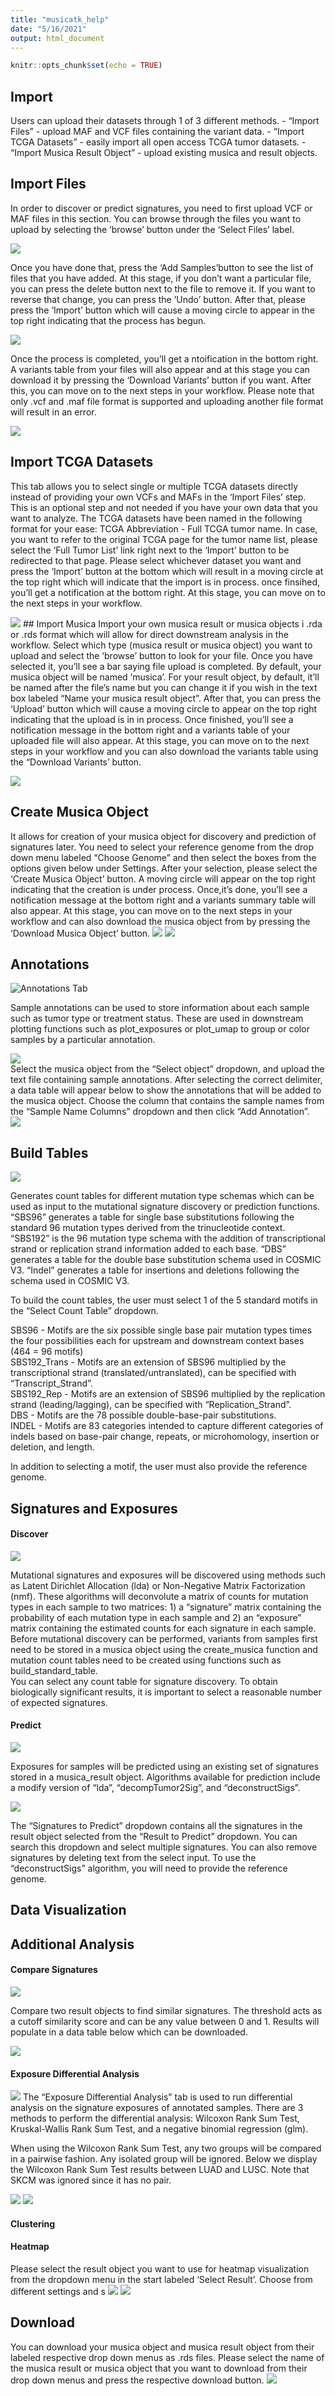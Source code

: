 ```yaml
---
title: "musicatk_help"
date: "5/16/2021"
output: html_document
---
```


```r
knitr::opts_chunk$set(echo = TRUE)
```

## Import
Users can upload their datasets through 1 of 3 different methods.
- “Import Files” - upload MAF and VCF files containing the variant data.
- “Import TCGA Datasets” - easily import all open access TCGA tumor datasets.
- “Import Musica Result Object” - upload existing musica and result objects.


## Import Files
In order to discover or predict signatures, you need to first upload VCF or MAF files in this section. You can browse through the files you want to upload by selecting the 'browse' button under the 'Select Files' label.

![](/Users/zeenu/Documents/musicatk/inst/shiny/images/import.png)

Once you have done that, press the 'Add Samples'button to see the list of files that you have added. At this stage, if you don't want a particular file, you can press the delete button next to the file to remove it. If you want to reverse that change, you can press the 'Undo' button. After that, please press the 'Import' button which will cause a moving circle to appear in the top right indicating that the process has begun. 

![](/Users/zeenu/Documents/musicatk/inst/shiny/images/import1.png)

Once the process is completed, you'll get a ntoification in the bottom right. A variants table from your files will also appear and at this stage you can download it by pressing the 'Download Variants' button if you want. After this, you can move on to the next steps in your workflow. 
Please note that only .vcf and .maf file format is supported and uploading another file format will result in an error.


![](/Users/zeenu/Documents/musicatk/inst/shiny/images/import2.png)




## Import TCGA Datasets
This tab allows you to select single or multiple TCGA datasets directly instead of providing your own VCFs and MAFs in the 'Import Files' step. This is an optional step and not needed if you have your own data that you want to analyze. The TCGA datasets have  been named in the following format for your ease: TCGA Abbreviation - Full TCGA tumor name. In case, you want to refer to the original TCGA page for the tumor name list, please select the 'Full Tumor List' link right next to the 'Import' button to be redirected to that page. Please select whichever dataset you want and press the 'Import' button at the bottom which will result in a moving circle at the top right which will indicate that the import is in process. once finsihed, you'll get a notification at the bottom right. At this stage, you can move on to the next steps in your workflow.

![](/Users/zeenu/Documents/musicatk/inst/shiny/images/TCGA.png)
## Import Musica
Import your own musica result or musica objects i .rda or .rds format which will allow for direct downstream analysis in the workflow. Select which type (musica result or musica object) you want to upload and select the 'browse' button to look for your file. Once you have selected it, you'll see a bar saying file upload is completed. By default, your musica object will be named 'musica'. For your result object, by default, it'll be named after the file's name but you can change it if you wish in the text box labeled "Name your musica result object". After that, you can press the 'Upload' button which will cause a moving circle to appear on the top right indicating that the upload is in in process. Once finished, you'll see a notification message in the bottom right and a variants table of your uploaded file will also appear. At this stage, you can move on to the next steps in your workflow and you can also download the variants table using the "Download Variants' button.

![](/Users/zeenu/Documents/musicatk/inst/shiny/images/upload_musica.png)


## Create Musica Object
It allows for creation of your musica object for discovery and prediction of signatures later. You need to select your reference genome from the drop down menu labeled "Choose Genome" and then select the boxes from the options given below under Settings. After your selection, please select the 'Create Musica Object' button. A moving circle will appear on the top right indicating that the creation is under process. Once,it's done, you'll see a notification message at the bottom right and a variants summary table will also appear. At this stage, you can move on to the next steps in your workflow and can also download the musica object from  by pressing the 'Download Musica Object' button.
![](/Users/zeenu/Documents/musicatk/inst/shiny/images/create_musica.png)
![](/Users/zeenu/Documents/musicatk/inst/shiny/images/create_musica1.png)


## Annotations
<img src="MusicaTKScreenshots/AnnotationsTab.png" alt="Annotations Tab"/>
<br>

Sample annotations can be used to store information about each sample such as tumor type or treatment status. These are used in downstream plotting functions such as plot_exposures or plot_umap to group or color samples by a particular annotation.

![](MusicaTKScreenshots/AnnotationOptions.png)
<br>
Select the musica object from the "Select object" dropdown, and upload the text file containing sample annotations. After selecting the correct delimiter, a data table will appear below to show the annotations
that will be added to the musica object. Choose the column that contains the sample names from the "Sample Name Columns" dropdown and then click "Add Annotation".
<br>
![](MusicaTKScreenshots/AnnotationTable.png)

## Build Tables
![](MusicaTKScreenshots/TableTab.png)

Generates count tables for different mutation type schemas which can be used as input to the mutational signature discovery or prediction functions. "SBS96" generates a table for single base substitutions following the standard 96 mutation types derived from the trinucleotide context. "SBS192" is the 96 mutation type schema with the addition of transcriptional strand or replication strand information added to each base. "DBS" generates a table for the double base substitution schema used in COSMIC V3. "Indel" generates a table for insertions and deletions following the schema used in COSMIC V3.

To build the count tables, the user must select 1 of the 5 standard motifs in the "Select Count Table" dropdown.

SBS96 - Motifs are the six possible single base pair mutation types times the four possibilities each for upstream and downstream context bases (464 = 96 motifs) <br>
SBS192_Trans - Motifs are an extension of SBS96 multiplied by the transcriptional strand (translated/untranslated), can be specified with "Transcript_Strand". <br>
SBS192_Rep - Motifs are an extension of SBS96 multiplied by the replication strand (leading/lagging), can be specified with "Replication_Strand". <br>
DBS - Motifs are the 78 possible double-base-pair substitutions. <br>
INDEL - Motifs are 83 categories intended to capture different categories of indels based on base-pair change, repeats, or microhomology, insertion or deletion, and length.

In addition to selecting a motif, the user must also provide the reference genome.

## Signatures and Exposures

#### Discover
![](MusicaTKScreenshots/DiscoverTab.png)

Mutational signatures and exposures will be discovered using methods such as Latent Dirichlet Allocation (lda) or Non-Negative Matrix Factorization (nmf). These algorithms will deconvolute a matrix of counts for mutation types in each sample to two matrices: 1) a "signature" matrix containing the probability of each mutation type in each sample and 2) an "exposure" matrix containing the estimated counts for each signature in each sample. Before mutational discovery can be performed, variants from samples first need to be stored in a musica object using the create_musica function and mutation count tables need to be created using functions such as build_standard_table.
<br>
You can select any count table for signature discovery. To obtain biologically significant results, it is important to select a reasonable number of expected signatures. 

#### Predict
![](MusicaTKScreenshots/PredictTab.png)

Exposures for samples will be predicted using an existing set of signatures stored in a musica_result object. Algorithms available for prediction include a modify version of "lda", "decompTumor2Sig", and "deconstructSigs".

![](MusicaTKScreenshots/PredictOptions.png)

The "Signatures to Predict" dropdown contains all the signatures in the result object selected from the 
"Result to Predict" dropdown. You can search this dropdown and select multiple signatures. You can also
remove signatures by deleting text from the select input. To use the "deconstructSigs" algorithm, you 
will need to provide the reference genome.


## Data Visualization


## Additional Analysis

#### Compare Signatures
![](MusicaTKScreenshots/CompareTab.png)

Compare two result objects to find similar signatures. The threshold acts as a cutoff
similarity score and can be any value between 0 and 1. Results will populate in a
data table below which can be downloaded.

![](MusicaTKScreenshots/CompareTable.png)

#### Exposure Differential Analysis
![](MusicaTKScreenshots/DATab.png)
The "Exposure Differential Analysis" tab is used to run differential analysis on the signature exposures of annotated samples. There are 3 methods to perform the differential analysis: Wilcoxon Rank Sum Test, Kruskal-Wallis Rank Sum Test, and a negative binomial regression (glm). 

When using the Wilcoxon Rank Sum Test, any two groups will be compared in a pairwise fashion. Any isolated group will be ignored. Below we display the Wilcoxon Rank Sum Test results between LUAD and LUSC. Note that SKCM was ignored since it has no pair.

![](MusicaTKScreenshots/DAOptions.png)
![](MusicaTKScreenshots/WilcoxonTable.png)


#### Clustering

#### Heatmap
Please select the result object you want to use for heatmap visualization from the dropdown menu in the start labeled 'Select Result'. Choose from different settings and s
![](/Users/zeenu/Documents/musicatk/inst/shiny/images/heatmap.png)
![](/Users/zeenu/Documents/musicatk/inst/shiny/images/heatmap1.png)

## Download
You can download your musica object and musica result object from their labeled respective drop down menus as .rds files. Please select the name of the musica result or musica object that you want to download from their drop down menus and press the respective download button. 
![](/Users/zeenu/Documents/musicatk/inst/shiny/images/download.png)

